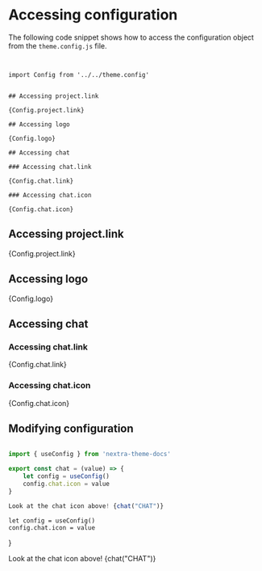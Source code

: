 
# Accessing configuration

The following code snippet shows how to access the configuration object from the `theme.config.js` file.

```


import Config from '../../theme.config'


## Accessing project.link

{Config.project.link}

## Accessing logo

{Config.logo}

## Accessing chat

### Accessing chat.link

{Config.chat.link}

### Accessing chat.icon

{Config.chat.icon}
```



## Accessing project.link

{Config.project.link}

## Accessing logo
 
{Config.logo}

## Accessing chat

### Accessing chat.link

{Config.chat.link}

### Accessing chat.icon

{Config.chat.icon}

## Modifying configuration

```js

import { useConfig } from 'nextra-theme-docs'

export const chat = (value) => {
    let config = useConfig()
    config.chat.icon = value
}

Look at the chat icon above! {chat("CHAT")}
```


    let config = useConfig()
    config.chat.icon = value
}

Look at the chat icon above! {chat("CHAT")}
